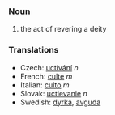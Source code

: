 === Noun ===

#the act of revering a deity

=== Translations ===
*Czech: [[uctívání]]  ''n''
*French: [[culte]] ''m''
*Italian: [[culto]] ''m''
*Slovak: [[uctievanie]]  ''n''
*Swedish: [[dyrka]], [[avguda]]